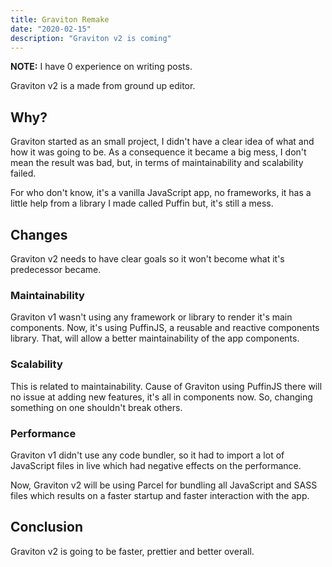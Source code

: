```yaml
---
title: Graviton Remake
date: "2020-02-15"
description: "Graviton v2 is coming"
---
```


**NOTE:** I have 0 experience on writing posts.

Graviton v2 is a made from ground up editor.

## Why?

Graviton started as an small project, I didn't have a clear idea of what and how it was going to be. As a consequence it became a big mess, I don't mean the result was bad, but, in terms of maintainability and scalability failed. 

For who don't know, it's a vanilla JavaScript app, no frameworks, it has a little help from a library I made called Puffin but, it's still a mess.

## Changes

Graviton v2 needs to have clear goals so it won't become what it's predecessor became.

### Maintainability

Graviton v1 wasn't using any framework or library to render it's main components. Now, it's using PuffinJS, a reusable and reactive components library. 
That, will allow a better maintainability of the app components.

### Scalability

This is related to maintainability. Cause of  Graviton using PuffinJS there will no issue at adding new features, it's all in components now.
So, changing something on one shouldn't break others.

### Performance

Graviton v1 didn't use any code bundler, so it had to import a lot of JavaScript files in live which had negative effects on the performance. 

Now, Graviton v2 will be using Parcel for bundling all JavaScript and SASS files which results on a faster startup and faster interaction with the app.

## Conclusion

Graviton v2 is going to be faster, prettier and better overall.


